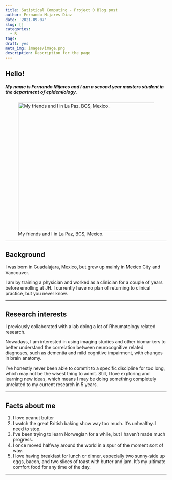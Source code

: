 ```yaml
---
title: Satistical Computing - Project 0 Blog post 
author: Fernando Mijares Diaz
date: '2021-09-07'
slug: []
categories:
  - R
tags:
draft: yes
meta_img: images/image.png
description: Description for the page
---
```


## Hello!

##### My name is Fernando Mijares and I am a second year masters student in the department of epidemiology. 

![My friends and I in La Paz, BCS, Mexico. ](/blog/Blog post 1/BlogPost-1_files/1b4dd7d8-0864-4a5f-be8f-d9a5240401ea.JPG){width=600px height=400px}

    
    
    
---

## Background

I was born in Guadalajara, Mexico, but grew up mainly in Mexico City and Vancouver. 

I am by training a physician and worked as a clinician for a couple of years before enrolling at JH. I currently have no plan of returning to clinical practice, but you never know.

---

## Research interests

I previously collaborated with a lab doing a lot of Rheumatology related research. 

Nowadays, I am interested in using imaging studies and other biomarkers to better understand the correlation between neurocognitive related diagnoses, such as dementia and mild cognitive impairment, with changes in brain anatomy.

I've honestly never been able to commit to a specific discipline for too long, which may not be the wisest thing to admit. Still, I love exploring and learning new ideas, which means I may be doing something completely unrelated to my current research in 5 years. 

---

## Facts about me

1. I love peanut butter
2. I watch the great British baking show way too much. It's unhealthy. I need to stop. 
3. I've been trying to learn Norwegian for a while, but I haven't made much progress. 
4. I once moved halfway around the world in a spur of the moment sort of way.  
5. I love having breakfast for lunch or dinner, especially two sunny-side up eggs, bacon, and two slices of toast with butter and jam. It’s my ultimate comfort food for any time of the day.

---
